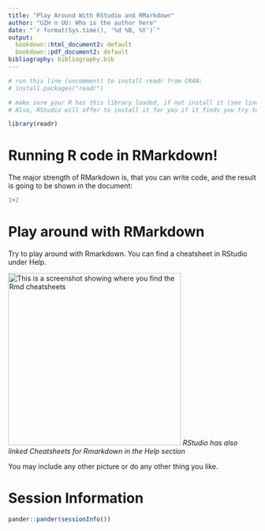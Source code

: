 ```yaml
---
title: "Play Around With RStudio and RMarkdown"
author: "UZH n UU: Who is the author here"
date: "`r format(Sys.time(), '%d %B, %Y')`"
output:
  bookdown::html_document2: default
  bookdown::pdf_document2: default
bibliography: bibliography.bib
---
```


```r
# run this line (uncomment) to install readr from CRAN:
# install.packages("readr")

# make sure your R has this library loaded, if not install it (see lines above).
# Also, RStudio will offer to install it for you if it finds you try to load it if you haven't installed it yet.

library(readr) 
```
# Running R code in RMarkdown!

The major strength of RMarkdown is, that you can write code, and the result is going to be shown in the document:

```r
1+2
```

# Play around with RMarkdown

Try to play around with Rmarkdown. You can find a cheatsheet in RStudio under Help. 

![This is a screenshot showing where you find the Rmd cheatsheets](../img/CheatsheetsInRStudio.png){width=350px}
*RStudio has also linked Cheatsheets for Rmarkdown in the Help section*

You may include any other picture or do any other thing you like.

# Session Information

```r
pander::pander(sessionInfo())
```


